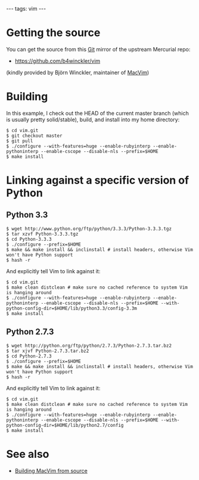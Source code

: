 ---
tags: vim
---
= Getting the source =

You can get the source from this [[Git]] mirror of the upstream Mercurial repo:

* https://github.com/b4winckler/vim

(kindly provided by Björn Winckler, maintainer of [[MacVim]])

= Building =

In this example, I check out the HEAD of the current master branch (which is usually pretty solid/stable), build, and install into my home directory:

<pre lang="shell">$ cd vim.git
$ git checkout master
$ git pull
$ ./configure --with-features=huge --enable-rubyinterp --enable-pythoninterp --enable-cscope --disable-nls --prefix=$HOME
$ make install</pre>

= Linking against a specific version of Python =

== Python 3.3 ==

<pre lang="shell">$ wget http://www.python.org/ftp/python/3.3.3/Python-3.3.3.tgz
$ tar xzvf Python-3.3.3.tgz
$ cd Python-3.3.3
$ ./configure --prefix=$HOME
$ make && make install && inclinstall # install headers, otherwise Vim won't have Python support
$ hash -r</pre>

And explicitly tell Vim to link against it:

<pre lang="shell">$ cd vim.git
$ make clean distclean # make sure no cached reference to system Vim is hanging around
$ ./configure --with-features=huge --enable-rubyinterp --enable-pythoninterp --enable-cscope --disable-nls --prefix=$HOME --with-python-config-dir=$HOME/lib/python3.3/config-3.3m
$ make install</pre>

== Python 2.7.3 ==

<pre lang="shell">$ wget http://python.org/ftp/python/2.7.3/Python-2.7.3.tar.bz2
$ tar xjvf Python-2.7.3.tar.bz2 
$ cd Python-2.7.3
$ ./configure --prefix=$HOME
$ make && make install && inclinstall # install headers, otherwise Vim won't have Python support
$ hash -r</pre>

And explicitly tell Vim to link against it:

<pre lang="shell">$ cd vim.git
$ make clean distclean # make sure no cached reference to system Vim is hanging around
$ ./configure --with-features=huge --enable-rubyinterp --enable-pythoninterp --enable-cscope --disable-nls --prefix=$HOME --with-python-config-dir=$HOME/lib/python2.7/config
$ make install</pre>

= See also =

* [[Building MacVim from source]]
